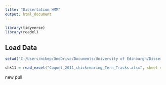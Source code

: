 ```yaml
---
title: "Dissertation HMM"
output: html_document
---
```


```r
library(tidyverse)
library(readxl)
```

## Load Data


```r
setwd("C:/Users/mikep/OneDrive/Documents/University of Edinburgh/Dissertations/HMM Seabirds/Data")

chk11 = read_excel("Coquet_2011_chickrearing_Tern_Tracks.xlsx", sheet = 1)
```
new pull